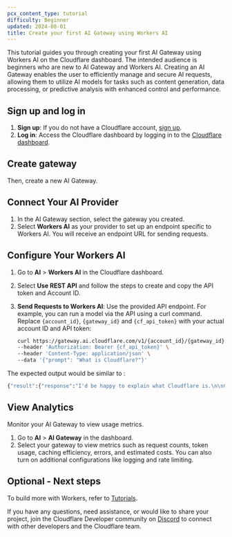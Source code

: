 ```yaml
---
pcx_content_type: tutorial
difficulty: Beginner
updated: 2024-08-01
title: Create your first AI Gateway using Workers AI
---
```



This tutorial guides you through creating your first AI Gateway using Workers AI on the Cloudflare dashboard. The intended audience is beginners who are new to AI Gateway and Workers AI. Creating an AI Gateway enables the user to efficiently manage and secure AI requests, allowing them to utilize AI models for tasks such as content generation, data processing, or predictive analysis with enhanced control and performance.

## Sign up and log in

1. **Sign up**: If you do not have a Cloudflare account, [sign up](https://cloudflare.com/sign-up).
2. **Log in**: Access the Cloudflare dashboard by logging in to the [Cloudflare dashboard](https://dash.cloudflare.com/login).

## Create gateway

Then, create a new AI Gateway.

<Render file="create-gateway" />

## Connect Your AI Provider

1. In the AI Gateway section, select the gateway you created.
2. Select **Workers AI** as your provider to set up an endpoint specific to Workers AI.
   You will receive an endpoint URL for sending requests.

## Configure Your Workers AI

1. Go to **AI** > **Workers AI** in the Cloudflare dashboard.
2. Select **Use REST API** and follow the steps to create and copy the API token and Account ID.
3. **Send Requests to Workers AI**: Use the provided API endpoint. For example, you can run a model via the API using a curl command. Replace `{account_id}`, `{gateway_id}` and `{cf_api_token}` with your actual account ID and API token:

   ```bash
   curl https://gateway.ai.cloudflare.com/v1/{account_id}/{gateway_id}/workers-ai/@cf/meta/llama-3.1-8b-instruct \
   --header 'Authorization: Bearer {cf_api_token}' \
   --header 'Content-Type: application/json' \
   --data '{"prompt": "What is Cloudflare?"}'
   ```

The expected output would be similar to :

```bash
{"result":{"response":"I'd be happy to explain what Cloudflare is.\n\nCloudflare is a cloud-based service that provides a range of features to help protect and improve the performance, security, and reliability of websites, applications, and other online services. Think of it as a shield for your online presence!\n\nHere are some of the key things Cloudflare does:\n\n1. **Content Delivery Network (CDN)**: Cloudflare has a network of servers all over the world. When you visit a website that uses Cloudflare, your request is sent to the nearest server, which caches a copy of the website's content. This reduces the time it takes for the content to load, making your browsing experience faster.\n2. **DDoS Protection**: Cloudflare protects against Distributed Denial-of-Service (DDoS) attacks. This happens when a website is overwhelmed with traffic from multiple sources to make it unavailable. Cloudflare filters out this traffic, ensuring your site remains accessible.\n3. **Firewall**: Cloudflare acts as an additional layer of security, filtering out malicious traffic and hacking attempts, such as SQL injection or cross-site scripting (XSS) attacks.\n4. **SSL Encryption**: Cloudflare offers free SSL encryption, which secure sensitive information (like passwords, credit card numbers, and browsing data) with an HTTPS connection (the \"S\" stands for Secure).\n5. **Bot Protection**: Cloudflare has an AI-driven system that identifies and blocks bots trying to exploit vulnerabilities or scrape your content.\n6. **Analytics**: Cloudflare provides insights into website traffic, helping you understand your audience and make informed decisions.\n7. **Cybersecurity**: Cloudflare offers advanced security features, such as intrusion protection, DNS filtering, and Web Application Firewall (WAF) protection.\n\nOverall, Cloudflare helps protect against cyber threats, improves website performance, and enhances security for online businesses, bloggers, and individuals who need to establish a strong online presence.\n\nWould you like to know more about a specific aspect of Cloudflare?"},"success":true,"errors":[],"messages":[]}%
```

## View Analytics

Monitor your AI Gateway to view usage metrics.

1. Go to **AI** > **AI Gateway** in the dashboard.
2. Select your gateway to view metrics such as request counts, token usage, caching efficiency, errors, and estimated costs. You can also turn on additional configurations like logging and rate limiting.

## Optional - Next steps

To build more with Workers, refer to [Tutorials](/workers/tutorials/).

If you have any questions, need assistance, or would like to share your project, join the Cloudflare Developer community on [Discord](https://discord.cloudflare.com) to connect with other developers and the Cloudflare team.
